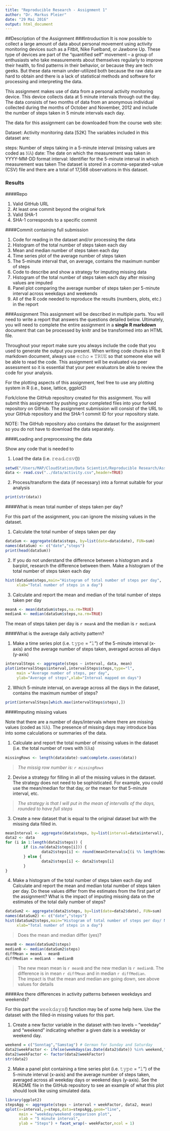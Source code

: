 ```yaml
---
title: "Reproducible Research - Assignment 1"
author: "Dr. Markus Pleier"
date: "29 Mai 2016"
output: html_document
---
```

##Description of the Assignment
###Introduction
It is now possible to collect a large amount of data about personal movement using activity monitoring devices such as a Fitbit, Nike Fuelband, or Jawbone Up. These type of devices are part of the “quantified self” movement – a group of enthusiasts who take measurements about themselves regularly to improve their health, to find patterns in their behavior, or because they are tech geeks. But these data remain under-utilized both because the raw data are hard to obtain and there is a lack of statistical methods and software for processing and interpreting the data.

This assignment makes use of data from a personal activity monitoring device. This device collects data at 5 minute intervals through out the day. The data consists of two months of data from an anonymous individual collected during the months of October and November, 2012 and include the number of steps taken in 5 minute intervals each day.

The data for this assignment can be downloaded from the course web site:

Dataset: Activity monitoring data [52K]
The variables included in this dataset are:

steps: Number of steps taking in a 5-minute interval (missing values are coded as 𝙽𝙰)
date: The date on which the measurement was taken in YYYY-MM-DD format
interval: Identifier for the 5-minute interval in which measurement was taken
The dataset is stored in a comma-separated-value (CSV) file and there are a total of 17,568 observations in this dataset.

### Results
####Repo

1. Valid GitHub URL
2. At least one commit beyond the original fork
3. Valid SHA-1
4. SHA-1 corresponds to a specific commit

####Commit containing full submission

1. Code for reading in the dataset and/or processing the data
2. Histogram of the total number of steps taken each day
3. Mean and median number of steps taken each day
4. Time series plot of the average number of steps taken
5. The 5-minute interval that, on average, contains the maximum number of steps
6. Code to describe and show a strategy for imputing missing data
7. Histogram of the total number of steps taken each day after missing values are imputed
8. Panel plot comparing the average number of steps taken per 5-minute interval across weekdays and weekends
9. All of the R code needed to reproduce the results (numbers, plots, etc.) in the report

###Assignment
This assignment will be described in multiple parts. You will need to write a report that answers the questions detailed below. Ultimately, you will need to complete the entire assignment in a **single R markdown** document that can be processed by knitr and be transformed into an HTML file.

Throughout your report make sure you always include the code that you used to generate the output you present. When writing code chunks in the R markdown document, always use 𝚎𝚌𝚑𝚘 = 𝚃𝚁𝚄𝙴 so that someone else will be able to read the code. This assignment will be evaluated via peer assessment so it is essential that your peer evaluators be able to review the code for your analysis.

For the plotting aspects of this assignment, feel free to use any plotting system in R (i.e., base, lattice, ggplot2)

Fork/clone the GitHub repository created for this assignment. You will submit this assignment by pushing your completed files into your forked repository on GitHub. The assignment submission will consist of the URL to your GitHub repository and the SHA-1 commit ID for your repository state.

NOTE: The GitHub repository also contains the dataset for the assignment so you do not have to download the data separately.

####Loading and preprocessing the data

Show any code that is needed to

1. Load the data (i.e. 𝚛𝚎𝚊𝚍.𝚌𝚜𝚟())
```r
setwd("/Users/MAP/CloudStation/Data Scientist/Reproducible Research/Assignment/Assigment 1")
data <- read.csv("../data/activity.csv",header=TRUE)

```
2. Process/transform the data (if necessary) into a format suitable for your analysis  
```r
print(str(data))
```
####What is mean total number of steps taken per day?

For this part of the assignment, you can ignore the missing values in the dataset.

1. Calculate the total number of steps taken per day
```r
dataSum <- aggregate(data$steps, by=list(date=data$date), FUN=sum)
names(dataSum) <- c("date","steps")
print(head(dataSum))
```

2. If you do not understand the difference between a histogram and a barplot, research the difference between them. Make a histogram of the total number of steps taken each day
```r
hist(dataSum$steps,main="Histogram of total number of steps per day", 
     xlab="Total number of steps in a day")
```  

3. Calculate and report the mean and median of the total number of steps taken per day
```r
meanA <- mean(dataSum$steps,na.rm=TRUE)
medianA <- median(dataSum$steps,na.rm=TRUE)
```

The mean of steps taken per day is `r meanA` and the median is `r medianA`

####What is the average daily activity pattern?

1. Make a time series plot (i.e. 𝚝𝚢𝚙𝚎 = "𝚕") of the 5-minute interval (x-axis) and the average number of steps taken, averaged across all days (y-axis)
```r
intervalSteps <- aggregate(steps ~ interval, data, mean)
plot(intervalSteps$interval,intervalSteps$steps,type="l",
     main ="Average number of steps, per day",
     ylab="Average of steps",xlab="Interval mapped on days")
```

2. Which 5-minute interval, on average across all the days in the dataset, contains the maximum number of steps?
```r
print(intervalSteps[which.max(intervalSteps$steps),])
```

####Imputing missing values

Note that there are a number of days/intervals where there are missing values (coded as 𝙽𝙰). The presence of missing days may introduce bias into some calculations or summaries of the data.

1. Calculate and report the total number of missing values in the dataset (i.e. the total number of rows with 𝙽𝙰s)
```r
missingRows <- length(data$date)-sum(complete.cases(data))
```

>*The missig row number is: `r missingRows`*

2. Devise a strategy for filling in all of the missing values in the dataset. The strategy does not need to be sophisticated. For example, you could use the mean/median for that day, or the mean for that 5-minute interval, etc.  

>*The strategy is that I will put in the mean of intervalls of the days, rounded to have full steps*  

3. Create a new dataset that is equal to the original dataset but with the missing data filled in.

```r
meanInterval <- aggregate(data$steps, by=list(interval=data$interval), FUN="mean",na.rm=TRUE)
data2 <- data
for (i in 1:length(data2$steps)) {
        if (is.na(data2$steps[i])) {
                data2$steps[i] <- round(meanInterval$x[(i %% length(meanInterval$x))+1])
        } else {
                data2$steps[i] <- data2$steps[i]
        }
}
```



4. Make a histogram of the total number of steps taken each day and Calculate and report the mean and median total number of steps taken per day. Do these values differ from the estimates from the first part of the assignment? What is the impact of imputing missing data on the estimates of the total daily number of steps?

```r
dataSum2 <- aggregate(data2$steps, by=list(date=data2$date), FUN=sum)
names(dataSum2) <- c("date","steps")
hist(dataSum2$steps,main="Histogram of total number of steps per day/ No NA`s", 
     xlab="Total number of steps in a day")

```

>Does the mean and median differ (yes)?

```r
meanB <- mean(dataSum2$steps)
medianB <- median(dataSum2$steps)
diffMean = meanA - meanB
diffMedian = medianA - medianB
```

>The new mean mean is `r meanB` and the new median is `r medianB`. The difference is in mean `r diffMean` and in median `r diffMedian`.  
> The impact is that the mean and median are going down, see above values for details

####Are there differences in activity patterns between weekdays and weekends?

For this part the 𝚠𝚎𝚎𝚔𝚍𝚊𝚢𝚜() function may be of some help here. Use the dataset with the filled-in missing values for this part.


1. Create a new factor variable in the dataset with two levels – “weekday” and “weekend” indicating whether a given date is a weekday or weekend day.

```r
weekend = c("Sonntag","Samstag") # German for Sunday and Saturday
data2$weekFactor <- ifelse(weekdays(as.Date(data2$date)) %in% weekend,"weekend","weekday")
data2$weekFactor <- factor(data2$weekFactor)
str(data2)
```

2. Make a panel plot containing a time series plot (i.e. 𝚝𝚢𝚙𝚎 = "𝚕") of the 5-minute interval (x-axis) and the average number of steps taken, averaged across all weekday days or weekend days (y-axis). See the README file in the GitHub repository to see an example of what this plot should look like using simulated data.

```r
library(ggplot2)
stepsAgg <- aggregate(steps ~ interval + weekFactor, data2, mean)
qplot(x=interval,y=steps,data=stepsAgg,geom="line",
      main = "weekday/weekend comparison plot",
      xlab = "5 minute interval",
      ylab = "Steps") + facet_wrap(~ weekFactor,ncol = 1)
```


